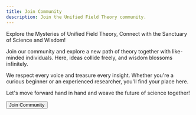 ```yaml
---
title: Join Community
description: Join the Unified Field Theory community.
---
```



Explore the Mysteries of Unified Field Theory, Connect with the Sanctuary of Science and Wisdom!

Join our community and explore a new path of theory together with like-minded individuals. Here, ideas collide freely, and wisdom blossoms infinitely.

We respect every voice and treasure every insight. Whether you're a curious beginner or an experienced researcher, you'll find your place here.

Let's move forward hand in hand and weave the future of science together!

<div style="display: flex; flex-wrap: wrap; gap: 0.5rem;">
  <Button link='https://forum.unifiedfieldtheory.cn/'>Join Community</Button>
</div>

